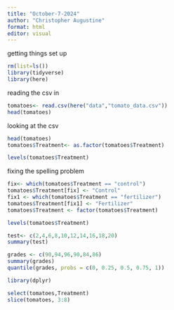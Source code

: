 ```yaml
---
title: "October-7-2024"
author: "Christopher Augustine"
format: html
editor: visual
---
```

getting things set up
```r
rm(list=ls())
library(tidyverse)
library(here)
```
reading the csv in 
```r
tomatoes<- read.csv(here("data","tomato_data.csv"))
head(tomatoes)
```
looking at the csv
```r
head(tomatoes)
tomatoes$Treatment<- as.factor(tomatoes$Treatment)
```
```r
levels(tomatoes$Treatment)
```

fixing the spelling problem 
```r

fix<- which(tomatoes$Treatment == "control")
tomatoes$Treatment[fix] <- "Control"
fix1 <- which(tomatoes$Treatment == "fertilizer")
tomatoes$Treatment[fix1] <- "Fertilizer"
tomatoes$Treatment <- factor(tomatoes$Treatment)
```

```r
levels(tomatoes$Treatment)
```
```r
test<- c(2,4,6,8,10,12,14,16,18,20)
summary(test)
```
```r
grades <- c(90,94,96,90,84,86)
summary(grades) 
quantile(grades, probs = c(0, 0.25, 0.5, 0.75, 1))
```

```r
library(dplyr)

```

```r
select(tomatoes,Treatment)
slice(tomatoes, 3:8)

```

